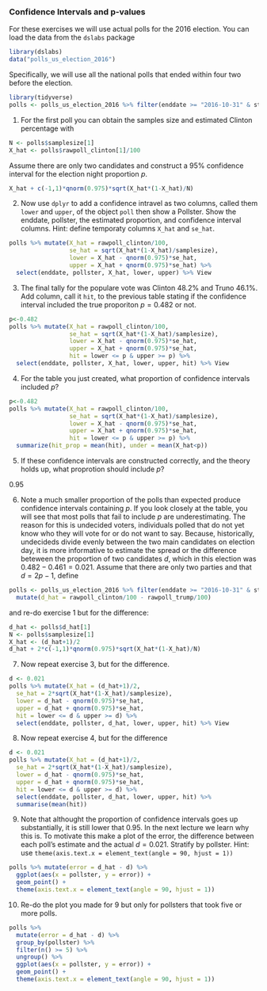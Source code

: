 ### Confidence Intervals and p-values

For these exercises we will use actual polls for the 2016 election. You can load the data from the `dslabs` package 

```r
library(dslabs)
data("polls_us_election_2016")
```

Specifically, we will use all the national polls that ended within four two before the election.

```r
library(tidyverse)
polls <- polls_us_election_2016 %>% filter(enddate >= "2016-10-31" & state == "U.S.") 
```

1. For the first poll you can obtain the samples size and estimated Clinton percentage with 

```r
N <- polls$samplesize[1]
X_hat <- polls$rawpoll_clinton[1]/100
```

Assume there are only two candidates and construct a 95% confidence interval for the election night proportion $p$. 

```r
X_hat + c(-1,1)*qnorm(0.975)*sqrt(X_hat*(1-X_hat)/N)
```

2. Now use `dplyr` to add a confidence intravel as two columns, called them `lower` and `upper`, of the object `poll` then show a Pollster. Show the enddate, pollster, the estimated proportion, and confidence interval columns. Hint: define temporaty columns `X_hat` and `se_hat`. 

```r
polls %>% mutate(X_hat = rawpoll_clinton/100,
                 se_hat = sqrt(X_hat*(1-X_hat)/samplesize),
                 lower = X_hat - qnorm(0.975)*se_hat,
                 upper = X_hat + qnorm(0.975)*se_hat) %>%
  select(enddate, pollster, X_hat, lower, upper) %>% View
```

3. The final tally for the populare vote was Clinton 48.2%	and Truno 46.1%. Add column, call it `hit`, to the previous table stating if the confidence interval included the true proporiton $p=0.482$ or not. 

```r
p<-0.482
polls %>% mutate(X_hat = rawpoll_clinton/100,
                 se_hat = sqrt(X_hat*(1-X_hat)/samplesize),
                 lower = X_hat - qnorm(0.975)*se_hat,
                 upper = X_hat + qnorm(0.975)*se_hat,
                 hit = lower <= p & upper >= p) %>%
  select(enddate, pollster, X_hat, lower, upper, hit) %>% View
```


4. For the table you just created, what proportion of confidence intervals included $p$?

```r
p<-0.482
polls %>% mutate(X_hat = rawpoll_clinton/100,
                 se_hat = sqrt(X_hat*(1-X_hat)/samplesize),
                 lower = X_hat - qnorm(0.975)*se_hat,
                 upper = X_hat + qnorm(0.975)*se_hat,
                 hit = lower <= p & upper >= p) %>%
  summarize(hit_prop = mean(hit), under = mean(X_hat<p))
```


5. If these confidence intervals are constructed correctly, and the theory holds up, what proprotion should include $p$?

0.95

6. Note a much smaller proportion of the polls than expected produce confidence intervals containing $p$. If you look closely at the table, you will see that most polls that fail to include $p$ are underestimating. The reason for this is undecided voters, individuals polled that do not yet know who they will vote for or do not want to say. Because, historically, undecideds divide evenly between the two main candidates on election day, it is  more informative to estimate the spread or the difference beteween the proportion of two candidates $d$, which in this election was $0.482 - 0.461 = 0.021$. Assume that there are only two parties and that $d = 2p - 1$, define

```r
polls <- polls_us_election_2016 %>% filter(enddate >= "2016-10-31" & state == "U.S.")  %>%
  mutate(d_hat = rawpoll_clinton/100 - rawpoll_trump/100)
```

and re-do exercise 1 but for the difference:

```r
d_hat <- polls$d_hat[1]
N <- polls$samplesize[1]
X_hat <- (d_hat+1)/2
d_hat + 2*c(-1,1)*qnorm(0.975)*sqrt(X_hat*(1-X_hat)/N)
```

7. Now repeat exercise 3, but for the difference.

```r
d <- 0.021
polls %>% mutate(X_hat = (d_hat+1)/2,
  se_hat = 2*sqrt(X_hat*(1-X_hat)/samplesize),
  lower = d_hat - qnorm(0.975)*se_hat,
  upper = d_hat + qnorm(0.975)*se_hat,
  hit = lower <= d & upper >= d) %>%
  select(enddate, pollster, d_hat, lower, upper, hit) %>% View
```

8. Now repeat exercise 4, but for the difference
```r
d <- 0.021
polls %>% mutate(X_hat = (d_hat+1)/2,
  se_hat = 2*sqrt(X_hat*(1-X_hat)/samplesize),
  lower = d_hat - qnorm(0.975)*se_hat,
  upper = d_hat + qnorm(0.975)*se_hat,
  hit = lower <= d & upper >= d) %>%
  select(enddate, pollster, d_hat, lower, upper, hit) %>% 
  summarise(mean(hit))
```

9. Note that althought the proportion of confidence intervals goes up substantially, it is still lower that 0.95. In the next lecture we learn why this is. To motivate this make a plot of the error, the difference between each poll's estimate and the actual $d=0.021$. Stratify by pollster. Hint: use   `theme(axis.text.x = element_text(angle = 90, hjust = 1))`

```r
polls %>% mutate(error = d_hat - d) %>%
  ggplot(aes(x = pollster, y = error)) +
  geom_point() +
  theme(axis.text.x = element_text(angle = 90, hjust = 1))
```

10. Re-do the plot you made for 9 but only for pollsters that took five or more polls.

```r
polls %>% 
  mutate(error = d_hat - d) %>%
  group_by(pollster) %>%
  filter(n() >= 5) %>% 
  ungroup() %>%
  ggplot(aes(x = pollster, y = error)) +
  geom_point() +
  theme(axis.text.x = element_text(angle = 90, hjust = 1))
```
